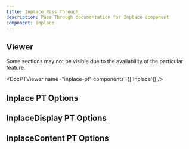 ```yaml
---
title: Inplace Pass Through
description: Pass Through documentation for Inplace component
component: inplace
---
```


## Viewer

Some sections may not be visible due to the availability of the particular feature.

<DocPTViewer name="inplace-pt" components={['Inplace']} />

## Inplace PT Options

<DocTable name="Inplace" category="pt" />

## InplaceDisplay PT Options

<DocTable name="InplaceDisplay" category="pt" />

## InplaceContent PT Options

<DocTable name="InplaceContent" category="pt" />

